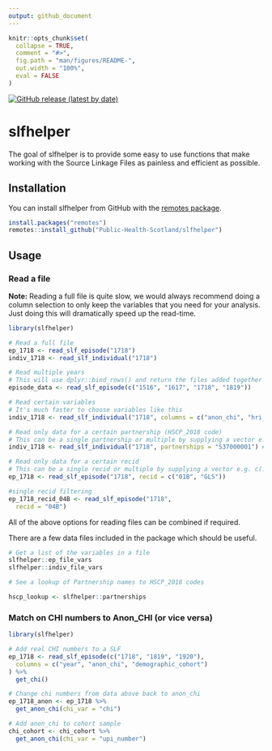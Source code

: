```yaml
---
output: github_document
---
```


<!-- README.md is generated from README.Rmd. Please edit that file -->

```r
knitr::opts_chunk$set(
  collapse = TRUE,
  comment = "#>",
  fig.path = "man/figures/README-",
  out.width = "100%",
  eval = FALSE
)
```

<!-- badges: start -->
[![GitHub release (latest by date)](https://img.shields.io/github/v/release/Public-Health-Scotland/slfhelper)](https://github.com/Public-Health-Scotland/slfhelper/releases/latest)
<!-- badges: end -->

# slfhelper

The goal of slfhelper is to provide some easy to use functions that make working with the Source Linkage Files as painless and efficient as possible.

## Installation

You can install slfhelper from GitHub with the [remotes package](https://remotes.r-lib.org/).

```r
install.packages("remotes")
remotes::install_github("Public-Health-Scotland/slfhelper")
```

## Usage

### Read a file

**Note:** Reading a full file is quite slow, we would always recommend doing a column selection to only keep the variables that you need for your analysis. Just doing this will dramatically speed up the read-time.

```r
library(slfhelper)

# Read a full file
ep_1718 <- read_slf_episode("1718")
indiv_1718 <- read_slf_individual("1718")

# Read multiple years
# This will use dplyr::bind_rows() and return the files added together as a single tibble
episode_data <- read_slf_episode(c("1516", "1617", "1718", "1819"))

# Read certain variables
# It's much faster to choose variables like this
indiv_1718 <- read_slf_individual("1718", columns = c("anon_chi", "hri_scot"))

# Read only data for a certain partnership (HSCP_2018 code)
# This can be a single partnership or multiple by supplying a vector e.g. c(...)
indiv_1718 <- read_slf_individual("1718", partnerships = "S37000001") # Aberdeen City

# Read only data for a certain recid
# This can be a single recid or multiple by supplying a vector e.g. c(...)
ep_1718 <- read_slf_episode("1718", recid = c("01B", "GLS"))

#single recid filtering
ep_1718_recid_04B <- read_slf_episode("1718",
  recid = "04B")

```

All of the above options for reading files can be combined if required. 

There are a few data files included in the package which should be useful.

```r
# Get a list of the variables in a file
slfhelper::ep_file_vars
slfhelper::indiv_file_vars

# See a lookup of Partnership names to HSCP_2018 codes

hscp_lookup <- slfhelper::partnerships
```

### Match on CHI numbers to Anon_CHI (or vice versa)

```r
library(slfhelper)

# Add real CHI numbers to a SLF
ep_1718 <- read_slf_episode(c("1718", "1819", "1920"),
  columns = c("year", "anon_chi", "demographic_cohort")
) %>%
  get_chi()

# Change chi numbers from data above back to anon_chi
ep_1718_anon <- ep_1718 %>%
  get_anon_chi(chi_var = "chi")

# Add anon_chi to cohort sample
chi_cohort <- chi_cohort %>%
  get_anon_chi(chi_var = "upi_number")
```
